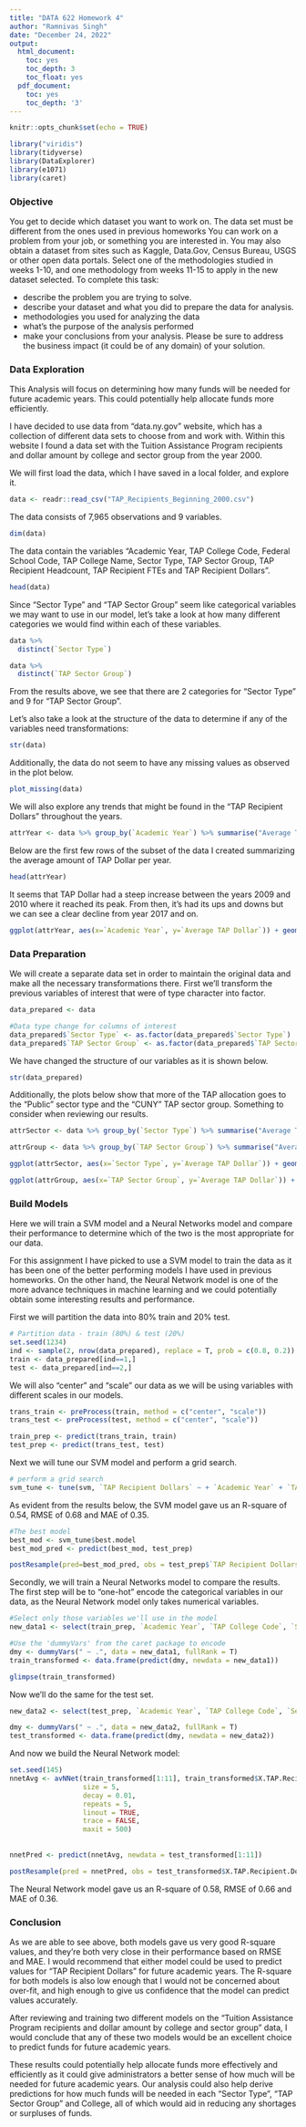 ---
title: "DATA 622 Homework 4"
author: "Ramnivas Singh"
date: "December 24, 2022"
output:
  html_document:
    toc: yes
    toc_depth: 3
    toc_float: yes
  pdf_document:
    toc: yes
    toc_depth: '3'
---

```{r setup, include=FALSE}
knitr::opts_chunk$set(echo = TRUE)
```

```{r warning=FALSE}
library("viridis")
library(tidyverse)
library(DataExplorer)
library(e1071)
library(caret)
```


### Objective

You get to decide which dataset you want to work on. The data set must be different from the ones used in previous homeworks You can work on a problem from your job, or something you are interested in. You may also obtain a dataset from sites such as Kaggle, Data.Gov, Census Bureau, USGS or other open data portals. Select one of the methodologies studied in weeks 1-10, and one methodology from weeks 11-15 to apply in the new dataset selected. To complete this task:

- describe the problem you are trying to solve.
- describe your dataset and what you did to prepare the data for analysis. 
- methodologies you used for analyzing the data
- what's the purpose of the analysis performed
- make your conclusions from your analysis. Please be sure to address the business impact (it could be of any domain) of your solution.

### Data Exploration

This Analysis will focus on determining how many funds will be needed for future academic years. This could potentially help allocate funds more efficiently.

I have decided to use data from "data.ny.gov" website, which has a collection of different data sets to choose from and work with. Within this website I found a data set with the Tuition Assistance Program recipients and dollar amount by college and sector group from the year 2000.

We will first load the data, which I have saved in a local folder, and explore it.

```{r warning=FALSE}
data <- readr::read_csv("TAP_Recipients_Beginning_2000.csv")
```

The data consists of 7,965 observations and 9 variables. 

```{r}
dim(data)
```

The data contain the variables "Academic Year, TAP College Code, Federal School Code, TAP College Name, Sector Type, TAP Sector Group, TAP Recipient Headcount, TAP Recipient FTEs and TAP Recipient Dollars".

```{r}
head(data)
```

Since "Sector Type" and "TAP Sector Group" seem like categorical variables we may want to use in our model, let's take a look at how many different categories we would find within each of these variables.

```{r}
data %>%
  distinct(`Sector Type`)

data %>%
  distinct(`TAP Sector Group`)
```

From the results above, we see that there are 2 categories for "Sector Type" and 9 for "TAP Sector Group". 

Let's also take a look at the structure of the data to determine if any of the variables need transformations:

```{r}
str(data)
```

Additionally, the data do not seem to have any missing values as observed in the plot below.

```{r}
plot_missing(data)
```

We will also explore any trends that might be found in the "TAP Recipient Dollars" throughout the years.

```{r}
attrYear <- data %>% group_by(`Academic Year`) %>% summarise("Average TAP Dollar" = mean(`TAP Recipient Dollars`), Count = n())
```

Below are the first few rows of the subset of the data I created summarizing the average amount of TAP Dollar per year.

```{r}
head(attrYear)
```

It seems that TAP Dollar had a steep increase between the years 2009 and 2010 where it reached its peak. From then, it's had its ups and downs but we can see a clear decline from year 2017 and on.

```{r}
ggplot(attrYear, aes(x=`Academic Year`, y=`Average TAP Dollar`)) + geom_line(color = "tomato2") + labs(x = "Year", y = "AVG TAP", title = "Average TAP Dollar by Year") + geom_point(color = "tomato2")
```

### Data Preparation

We will create a separate data set in order to maintain the original data and make all the necessary transformations there. First we'll transform the previous variables of interest that were of type character into factor.

```{r}
data_prepared <- data

#Data type change for columns of interest
data_prepared$`Sector Type` <- as.factor(data_prepared$`Sector Type`)
data_prepared$`TAP Sector Group` <- as.factor(data_prepared$`TAP Sector Group`)
```

We have changed the structure of our variables as it is shown below.

```{r}
str(data_prepared)
```

Additionally, the plots below show that more of the TAP allocation goes to the "Public" sector type and the "CUNY" TAP sector group. Something to consider when reviewing our results.

```{r}
attrSector <- data %>% group_by(`Sector Type`) %>% summarise("Average TAP Dollar" = mean(`TAP Recipient Dollars`), Count = n())

attrGroup <- data %>% group_by(`TAP Sector Group`) %>% summarise("Average TAP Dollar" = mean(`TAP Recipient Dollars`), Count = n())
```

```{r}
ggplot(attrSector, aes(x=`Sector Type`, y=`Average TAP Dollar`)) + geom_bar(stat="identity")

ggplot(attrGroup, aes(x=`TAP Sector Group`, y=`Average TAP Dollar`)) + geom_bar(stat="identity")
```

### Build Models

Here we will train a SVM model and a Neural Networks model and compare their performance to determine which of the two is the most appropriate for our data.

For this assignment I have picked to use a SVM model to train the data as it has been one of the better performing models I have used in previous homeworks. On the other hand, the Neural Network model is one of the more advance techniques in machine learning and we could potentially obtain some interesting results and performance. 

First we will partition the data into 80% train and 20% test. 

```{r}
# Partition data - train (80%) & test (20%)
set.seed(1234)
ind <- sample(2, nrow(data_prepared), replace = T, prob = c(0.8, 0.2))
train <- data_prepared[ind==1,]
test <- data_prepared[ind==2,]
```

We will also "center" and "scale" our data as we will be using variables with different scales in our models.

```{r warning=FALSE}
trans_train <- preProcess(train, method = c("center", "scale"))
trans_test <- preProcess(test, method = c("center", "scale"))

train_prep <- predict(trans_train, train)
test_prep <- predict(trans_test, test)
```

Next we will tune our SVM model and perform a grid search.

```{r warning=FALSE}
# perform a grid search
svm_tune <- tune(svm, `TAP Recipient Dollars` ~ + `Academic Year` + `TAP College Code` + `Sector Type` + `TAP Sector Group`, data = train_prep)
```

As evident from the results below, the SVM model gave us an R-square of 0.54, RMSE of 0.68 and MAE of 0.35.

```{r}
#The best model
best_mod <- svm_tune$best.model
best_mod_pred <- predict(best_mod, test_prep) 

postResample(pred=best_mod_pred, obs = test_prep$`TAP Recipient Dollars`)
```

Secondly, we will train a Neural Networks model to compare the results. The first step will be to "one-hot" encode the categorical variables in our data, as the Neural Network model only takes numerical variables.

```{r}

#Select only those variables we'll use in the model
new_data1 <- select(train_prep, `Academic Year`, `TAP College Code`, `Sector Type`, `TAP Sector Group`, `TAP Recipient Dollars`)

#Use the 'dummyVars' from the caret package to encode
dmy <- dummyVars(" ~ .", data = new_data1, fullRank = T)
train_transformed <- data.frame(predict(dmy, newdata = new_data1))

glimpse(train_transformed)
```

Now we'll do the same for the test set.

```{r}
new_data2 <- select(test_prep, `Academic Year`, `TAP College Code`, `Sector Type`, `TAP Sector Group`, `TAP Recipient Dollars`)

dmy <- dummyVars(" ~ .", data = new_data2, fullRank = T)
test_transformed <- data.frame(predict(dmy, newdata = new_data2))
```

And now we build the Neural Network model:

```{r}
set.seed(145)
nnetAvg <- avNNet(train_transformed[1:11], train_transformed$X.TAP.Recipient.Dollars.,
                  size = 5,
                  decay = 0.01,
                  repeats = 5,
                  linout = TRUE,
                  trace = FALSE,
                  maxit = 500)
      
                  
nnetPred <- predict(nnetAvg, newdata = test_transformed[1:11])

postResample(pred = nnetPred, obs = test_transformed$X.TAP.Recipient.Dollars.)
```

The Neural Network model gave us an R-square of 0.58, RMSE of 0.66 and MAE of 0.36.


### Conclusion

As we are able to see above, both models gave us very good R-square values, and they're both very close in their performance based on RMSE and MAE. I would recommend that either model could be used to predict values for "TAP Recipient Dollars" for future academic years. The R-square for both models is also low enough that I would not be concerned about over-fit, and high enough to give us confidence that the model can predict values accurately.

After reviewing and training two different models on the "Tuition Assistance Program recipients and dollar amount by college and sector group" data, I would conclude that any of these two models would be an excellent choice to predict funds for future academic years. 

These results could potentially help allocate funds more effectively and efficiently as it could give administrators a better sense of how much will be needed for future academic years. Our analysis could also help derive predictions for how much funds will be needed in each "Sector Type", "TAP Sector Group" and College, all of which would aid in reducing any shortages or surpluses of funds.